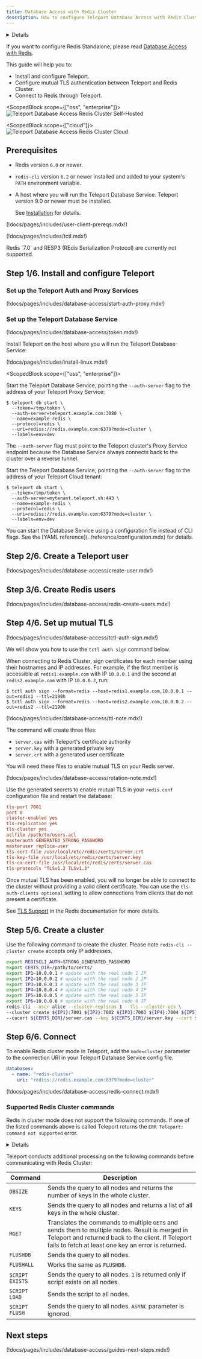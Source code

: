 ```yaml
---
title: Database Access with Redis Cluster
description: How to configure Teleport Database Access with Redis Cluster.
---
```


<Details
  title="Version warning"
  opened={true}
  scope={["oss", "enterprise"]}
  scopeOnly={true}
  min="9.0"
>
  Database Access for Redis is available starting from Teleport `9.0`.
</Details>

If you want to configure Redis Standalone, please read [Database Access with Redis](redis.mdx).

This guide will help you to:

- Install and configure Teleport.
- Configure mutual TLS authentication between Teleport and Redis Cluster.
- Connect to Redis through Teleport.

<ScopedBlock scope={["oss", "enterprise"]}>
![Teleport Database Access Redis Cluster Self-Hosted](../../../img/database-access/guides/rediscluster_selfhosted.png)
</ScopedBlock>


<ScopedBlock scope={["cloud"]}>
![Teleport Database Access Redis Cluster Cloud](../../../img/database-access/guides/rediscluster_cloud.png)
</ScopedBlock>

## Prerequisites

- Redis version `6.0` or newer.

- `redis-cli` version `6.2` or newer installed and added to your system's `PATH` environment variable.

- A host where you will run the Teleport Database Service. Teleport version 9.0
  or newer must be installed.

  See [Installation](../../installation.mdx) for details.

(!docs/pages/includes/user-client-prereqs.mdx!)

(!docs/pages/includes/tctl.mdx!)

<Admonition type="note" title="Note">
  Redis `7.0` and RESP3 (REdis Serialization Protocol) are currently not supported.
</Admonition>

## Step 1/6. Install and configure Teleport

### Set up the Teleport Auth and Proxy Services

(!docs/pages/includes/database-access/start-auth-proxy.mdx!)

### Set up the Teleport Database Service

(!docs/pages/includes/database-access/token.mdx!)

Install Teleport on the host where you will run the Teleport Database Service:

(!docs/pages/includes/install-linux.mdx!)

<ScopedBlock scope={["oss", "enterprise"]}>

Start the Teleport Database Service, pointing the `--auth-server` flag to the
address of your Teleport Proxy Service:

```code
$ teleport db start \
  --token=/tmp/token \
  --auth-server=teleport.example.com:3080 \
  --name=example-redis \
  --protocol=redis \
  --uri=rediss://redis.example.com:6379?mode=cluster \
  --labels=env=dev
```

<Admonition type="note">

The `--auth-server` flag must point to the Teleport cluster's Proxy Service
endpoint because the Database Service always connects back to the cluster over a
reverse tunnel.

</Admonition>

</ScopedBlock>
<ScopedBlock scope={["cloud"]}>

Start the Teleport Database Service, pointing the `--auth-server` flag to the
address of your Teleport Cloud tenant:

```code
$ teleport db start \
  --token=/tmp/token \
  --auth-server=mytenant.teleport.sh:443 \
  --name=example-redis \
  --protocol=redis \
  --uri=rediss://redis.example.com:6379?mode=cluster \
  --labels=env=dev
```

</ScopedBlock>

<Admonition type="tip">
  You can start the Database Service using a configuration file instead of CLI flags.
  See the [YAML reference](../reference/configuration.mdx) for details.
</Admonition>

## Step 2/6. Create a Teleport user

(!docs/pages/includes/database-access/create-user.mdx!)

## Step 3/6. Create Redis users

(!docs/pages/includes/database-access/redis-create-users.mdx!)

## Step 4/6. Set up mutual TLS

(!docs/pages/includes/database-access/tctl-auth-sign.mdx!)

We will show you how to use the `tctl auth sign` command below.

When connecting to Redis Cluster, sign certificates for each member
using their hostnames and IP addresses.
For example, if the first member is accessible at `redis1.example.com` with IP `10.0.0.1` and
the second at `redis2.example.com` with IP `10.0.0.2`, run:
```code
$ tctl auth sign --format=redis --host=redis1.example.com,10.0.0.1 --out=redis1 --ttl=2190h
$ tctl auth sign --format=redis --host=redis2.example.com,10.0.0.2 --out=redis2 --ttl=2190h
```

(!docs/pages/includes/database-access/ttl-note.mdx!)

The command will create three files:
- `server.cas` with Teleport's certificate authority
- `server.key` with a generated private key
- `server.crt` with a generated user certificate

You will need these files to enable mutual TLS on your Redis server.

(!docs/pages/includes/database-access/rotation-note.mdx!)

Use the generated secrets to enable mutual TLS in your `redis.conf` configuration
file and restart the database:

```ini
tls-port 7001
port 0
cluster-enabled yes
tls-replication yes
tls-cluster yes
aclfile /path/to/users.acl
masterauth GENERATED_STRONG_PASSWORD
masteruser replica-user
tls-cert-file /usr/local/etc/redis/certs/server.crt
tls-key-file /usr/local/etc/redis/certs/server.key
tls-ca-cert-file /usr/local/etc/redis/certs/server.cas
tls-protocols "TLSv1.2 TLSv1.3"
```

Once mutual TLS has been enabled, you will no longer be able to connect to
the cluster without providing a valid client certificate. You can use the
`tls-auth-clients optional` setting to allow connections
from clients that do not present a certificate.

See [TLS Support](https://redis.io/topics/encryption)
in the Redis documentation for more details.

## Step 5/6. Create a cluster

Use the following command to create the cluster. Please note `redis-cli --cluster create` accepts only IP addresses.
```sh
export REDISCLI_AUTH=STRONG_GENERATED_PASSWORD
export CERTS_DIR=/path/to/certs/
export IP1=10.0.0.1 # update with the real node 1 IP
export IP2=10.0.0.2 # update with the real node 2 IP
export IP3=10.0.0.3 # update with the real node 3 IP
export IP4=10.0.0.4 # update with the real node 4 IP
export IP5=10.0.0.5 # update with the real node 5 IP
export IP6=10.0.0.6 # update with the real node 6 IP
redis-cli --user alice --cluster-replicas 1 --tls --cluster-yes \
--cluster create ${IP1}:7001 ${IP2}:7002 ${IP3}:7003 ${IP4}:7004 ${IP5}:7005 ${IP6}:7006 \
--cacert ${CERTS_DIR}/server.cas --key ${CERTS_DIR}/server.key --cert ${CERTS_DIR}/server.crt
```

## Step 6/6. Connect

To enable Redis cluster mode in Teleport, add the `mode=cluster` parameter to the connection URI in
your Teleport Database Service config file.
```yaml
databases:
  - name: "redis-cluster"
    uri: "rediss://redis.example.com:6379?mode=cluster"
```

(!docs/pages/includes/database-access/redis-connect.mdx!)

### Supported Redis Cluster commands

Redis in cluster mode does not support the following commands. If one of the listed commands above is called Teleport
returns the <nobr>`ERR Teleport: command not supported`</nobr> error.

<Details title="Unsupported commands" opened={false}>
- `ACL`
- `ASKING`
- `CLIENT`
- `CLUSTER`
- `CONFIG`
- `DEBUG`
- `EXEC`
- `HELLO`
- `INFO`
- `LATENCY`
- `MEMORY`
- `MIGRATE`
- `MODULE`
- `MONITOR`
- `MULTI`
- `PFDEBUG`
- `PFSELFTEST`
- `PSUBSCRIBE`
- `PSYNC`
- `PUNSUBSCRIBE`
- `PUNSUBSCRIBE`
- `READONLY`
- `READWRITE`
- `REPLCONF`
- `REPLICAOF`
- `ROLE`
- `SCAN`
- `SCRIPT DEBUG`
- `SCRIPT KILL`
- `SHUTDOWN`
- `SLAVEOF`
- `SLOWLOG`
- `SSUBSCRIBE`
- `SUNSUBSCRIBE`
- `SYNC`
- `TIME`
- `WAIT`
- `WATCH`
</Details>

Teleport conducts additional processing on the following commands before 
communicating with Redis Cluster:

| Command                      | Description                                                                                                                                                                                                  |
|------------------------------|--------------------------------------------------------------------------------------------------------------------------------------------------------------------------------------------------------------|
| `DBSIZE`                     | Sends the query to all nodes and returns the number of keys in the whole cluster.                                                                                                                            |
| `KEYS`                       | Sends the query to all nodes and returns a list of all keys in the whole cluster.                                                                                                                            |
| `MGET`                       | Translates the commands to multiple `GET`s and sends them to multiple nodes. Result is merged in Teleport and returned back to the client. If Teleport fails to fetch at least one key an error is returned. |
| `FLUSHDB`                    | Sends the query to all nodes.                                                                                                                                                                                |
| `FLUSHALL`                   | Works the same as `FLUSHDB`.                                                                                                                                                                                 |
| <nobr>`SCRIPT EXISTS`</nobr> | Sends the query to all nodes. `1` is returned only if script exists on all nodes.                                                                                                                            |
| <nobr>`SCRIPT LOAD`</nobr>   | Sends the script to all nodes.                                                                                                                                                                               |
| <nobr>`SCRIPT FLUSH`</nobr>  | Sends the query to all nodes. `ASYNC` parameter is ignored.                                                                                                                                                  |

## Next steps

(!docs/pages/includes/database-access/guides-next-steps.mdx!)
